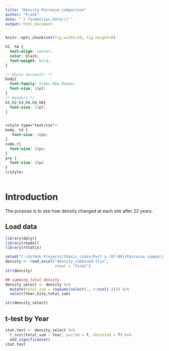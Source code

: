 ```yaml
---
title: "Density Pairwise comparison"
author: "Frank"
date: "`r format(Sys.Date())`"
output: html_document
---
```


```r
knitr::opts_chunk$set(fig.width=10, fig.height=8)
```

```css
h1, h4 {
  text-align: center;
  color: black;
  font-weight: bold;
}

/* Whole document: */
body{
  font-family: Times New Roman;
  font-size: 16pt;
}
/* Headers */
h1,h2,h3,h4,h5,h6{
  font-size: 24pt;
}


<style type="text/css">
body, td {
   font-size: 16px;
}
code.r{
  font-size: 16px;
}
pre {
  font-size: 16px
}
</style>
  
```

# Introduction

The purpose is to see how density changed at each site after 22 years.

## Load data

```r
library(dplyr)
library(readxl)
library(rstatix)
```

```r
setwd("C:/GitHub Projects/thesis_codes/Part a (87-09)/Pairwise comparison of density")
density <- read_excel("density_combined.xlsx",
                      sheet = "Final")
str(density)

## summing total density
density_select <- density %>%
  mutate(total_sum = rowSums(select(., 4:ncol(.)))) %>% 
  select(Year,Site,total_sum)

str(density_select)
```
## t-test by Year

```r
stat.test <- density_select %>% 
  t_test(total_sum ~ Year, paired = T, detailed = T) %>%
  add_significance()
stat.test
```



